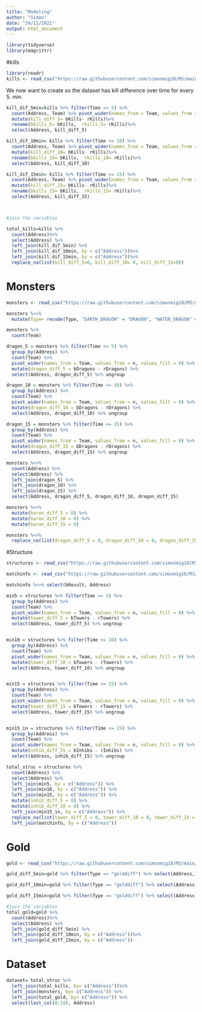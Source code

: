 ```yaml
---
title: "Modeling"
author: "Simon"
date: "24/11/2021"
output: html_document
---
```


```r
library(tidyverse)
library(magrittr)
```

#kills
```r
library(readr)
kills <- read_csv("https://raw.githubusercontent.com/simonmig10/M3/main/kills.csv")
```

We now want to create so the dataset has kill difference over time for every 5. min. 

```r
kill_dif_5min=kills %>% filter(Time <= 5) %>%
  count(Address, Team) %>% pivot_wider(names_from = Team, values_from = n, values_fill = 0) %>%
  mutate(kill_diff_5= bKills- rKills)%>%
  rename(bkills_5= bKills,  rkills_5= rKills)%>%
  select(Address, kill_diff_5)

kill_dif_10min= kills %>% filter(Time <= 10) %>%
  count(Address, Team) %>% pivot_wider(names_from = Team, values_from = n, values_fill = 0) %>%
  mutate(kill_diff_10= bKills- rKills)%>%
  rename(bkills_10= bKills,  rkills_10= rKills)%>%
  select(Address, kill_diff_10)

kill_dif_15min= kills %>% filter(Time <= 15) %>%
  count(Address, Team) %>% pivot_wider(names_from = Team, values_from = n, values_fill = 0) %>%
  mutate(kill_diff_15= bKills- rKills)%>%
  rename(bkills_15= bKills,  rkills_15= rKills)%>%
  select(Address, kill_diff_15)



#join the variables 

total_kills=kills %>% 
  count(Address)%>%
  select(Address) %>% 
  left_join(kill_dif_5min) %>%
  left_join(kill_dif_10min, by = c("Address"))%>%
  left_join(kill_dif_15min, by = c("Address"))%>%
  replace_na(list(kill_diff_5=0, kill_diff_10= 0, kill_diff_15=0))
```


# Monsters 

```r
monsters <- read_csv("https://raw.githubusercontent.com/simonmig10/M3/main/monsters.csv")
```

```r
monsters %<>%
  mutate(Type= recode(Type, "EARTH_DRAGON" = "DRAGON", "WATER_DRAGON" = "DRAGON", "FIRE_DRAGON" = "DRAGON", "AIR_DRAGON" = "DRAGON", "ELDER_DRAGON" = "DRAGON"))

monsters %>%
  count(Team)

dragon_5 = monsters %>% filter(Time <= 5) %>%
  group_by(Address) %>%
  count(Team) %>%
  pivot_wider(names_from = Team, values_from = n, values_fill = 0) %>%
  mutate(dragon_diff_5 = bDragons - rDragons) %>% 
  select(Address, dragon_diff_5) %>% ungroup

dragon_10 = monsters %>% filter(Time <= 10) %>%
  group_by(Address) %>%
  count(Team) %>%
  pivot_wider(names_from = Team, values_from = n, values_fill = 0) %>%
  mutate(dragon_diff_10 = bDragons - rDragons) %>% 
  select(Address, dragon_diff_10) %>% ungroup

dragon_15 = monsters %>% filter(Time <= 15) %>%
  group_by(Address) %>%
  count(Team) %>%
  pivot_wider(names_from = Team, values_from = n, values_fill = 0) %>%
  mutate(dragon_diff_15 = bDragons - rDragons) %>% 
  select(Address, dragon_diff_15) %>% ungroup

monsters %<>%
  count(Address) %>%
  select(Address) %>%
  left_join(dragon_5) %>%
  left_join(dragon_10) %>%
  left_join(dragon_15) %>%
  select(Address, dragon_diff_5, dragon_diff_10, dragon_diff_15)

monsters %<>%
  mutate(baron_diff_5 = 0) %>%
  mutate(baron_diff_10 = 0) %>%
  mutate(baron_diff_15 = 0)

monsters %<>%
  replace_na(list(dragon_diff_5 = 0, dragon_diff_10 = 0, dragon_diff_15 = 0))

```


#Structure

```r
structures <- read_csv("https://raw.githubusercontent.com/simonmig10/M3/main/structures.csv")

matchinfo <- read_csv("https://raw.githubusercontent.com/simonmig10/M3/main/matchinfo.csv")
```

```r

matchinfo %<>% select(bResult, Address)

min5 = structures %>% filter(Time <= 5) %>%
  group_by(Address) %>%
  count(Team) %>%
  pivot_wider(names_from = Team, values_from = n, values_fill = 0) %>%
  mutate(tower_diff_5 = bTowers - rTowers) %>% 
  select(Address, tower_diff_5) %>% ungroup


min10 = structures %>% filter(Time <= 10) %>%
  group_by(Address) %>%
  count(Team) %>%
  pivot_wider(names_from = Team, values_from = n, values_fill = 0) %>%
  mutate(tower_diff_10 = bTowers - rTowers) %>% 
  select(Address, tower_diff_10) %>% ungroup


min15 = structures %>% filter(Time <= 15) %>%
  group_by(Address) %>%
  count(Team) %>%
  pivot_wider(names_from = Team, values_from = n, values_fill = 0) %>%
  mutate(tower_diff_15 = bTowers - rTowers) %>% 
  select(Address, tower_diff_15) %>% ungroup


min15_in = structures %>% filter(Time <= 15) %>%
  group_by(Address) %>%
  count(Team) %>%
  pivot_wider(names_from = Team, values_from = n, values_fill = 0) %>%
  mutate(inhib_diff_15 = bInhibs - rInhibs) %>% 
  select(Address, inhib_diff_15) %>% ungroup

total_struc = structures %>% 
  count(Address) %>% 
  select(Address) %>% 
  left_join(min5, by = c("Address")) %>% 
  left_join(min10, by = c("Address")) %>% 
  left_join(min15, by = c("Address")) %>% 
  mutate(inhib_diff_5 = 0) %>% 
  mutate(inhib_diff_10 = 0) %>% 
  left_join(min15_in, by = c("Address")) %>% 
  replace_na(list(tower_diff_5 = 0, tower_diff_10 = 0, tower_diff_15 = 0, inhib_diff_15 = 0)) %>% 
  left_join(matchinfo, by = c("Address"))
```


# Gold

```r
gold <- read_csv("https://raw.githubusercontent.com/simonmig10/M3/main/gold.csv")
```

```r
gold_diff_5min=gold %>% filter(Type == "golddiff") %>% select(Address, min_5) 

gold_diff_10min=gold %>% filter(Type == "golddiff") %>% select(Address, min_10)

gold_diff_15min=gold %>% filter(Type == "golddiff") %>% select(Address, min_15)

#join the variables 
total_gold=gold %>% 
  count(Address)%>%
  select(Address) %>% 
  left_join(gold_diff_5min) %>%
  left_join(gold_diff_10min, by = c("Address"))%>%
  left_join(gold_diff_15min, by = c("Address"))

```


# Dataset

```r
dataset= total_struc %>% 
  left_join(total_kills, by= c("Address"))%>%
  left_join(monsters, by= c("Address")) %>%
  left_join(total_gold, by= c("Address")) %>%
  select(last_col(0:19), Address)
```




